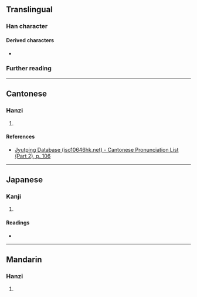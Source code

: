 {{character info}}
==Translingual==

===Han character===
{{Han char|rn=60|rad=彳|as=09|sn=12|four=24256|canj=HODMQ|ids=⿰彳韋}}

====Derived characters====
* {{l|mul|𩙃}}

===Further reading===
{{Han ref|kx=0370.050|dkj=10192|dj=0696.060|hdz=20836.130|uh=5FAB}}

----

==Cantonese==

===Hanzi===
{{yue-hanzi|jyut=[[wai5]]|y=wai5}}

# {{rfdef|yue|sort=彳09}}

====References====
* [http://www.iso10646hk.net/jp/document/download.jsp Jyutping Database (iso10646hk.net) - Cantonese Pronunciation List (Part 2), p. 106]

----

==Japanese==

===Kanji===
{{ja-kanji|grade=|rs=彳09}}

# {{rfdef|ja|sort=彳09}}

====Readings====
* {{ja-readings|on=い|kun=や-く}}

----

==Mandarin==

===Hanzi===
{{cmn-hanzi|pin=[[wěi]] ([[wei3]])|wg=wei<sup>3</sup>}}

# {{rfdef|cmn|sort=彳09}}